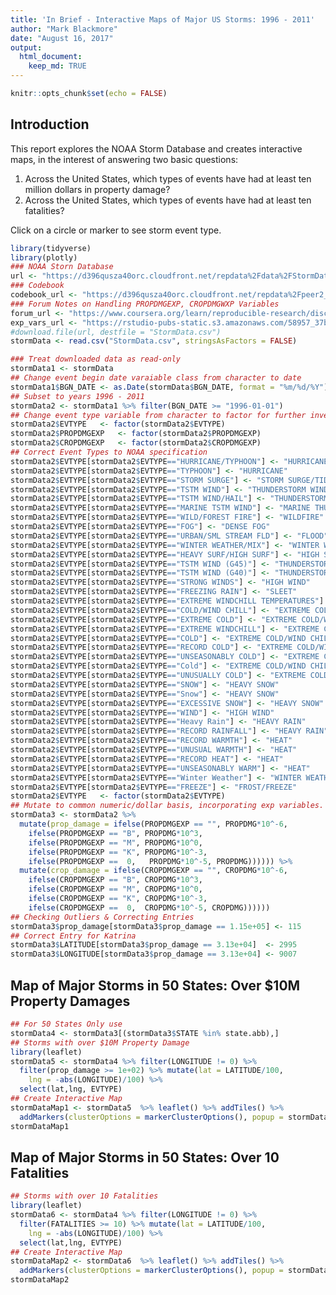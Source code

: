 ```yaml
---
title: 'In Brief - Interactive Maps of Major US Storms: 1996 - 2011'
author: "Mark Blackmore"
date: "August 16, 2017"
output: 
  html_document:
    keep_md: TRUE
---
```


```r
knitr::opts_chunk$set(echo = FALSE)
```

## Introduction
This report explores the NOAA Storm Database and creates interactive maps, in the interest of answering two basic questions:  

1. Across the United States, which types of events have had at least ten million dollars in property damage? 
2. Across the United States, which types of events have had at least ten fatalities? 

Click on a circle or marker to see storm event type.

```r
library(tidyverse)
library(plotly)
### NOAA Storn Database
url <- "https://d396qusza40orc.cloudfront.net/repdata%2Fdata%2FStormData.csv.bz2"
### Codebook
codebook_url <- "https://d396qusza40orc.cloudfront.net/repdata%2Fpeer2_doc%2Fpd01016005curr.pdf"
### Forum Notes on Handling PROPDMGEXP, CROPDMGWXP Variables
forum_url <- "https://www.coursera.org/learn/reproducible-research/discussions/weeks/4/threads/IdtP_JHzEeaePQ71AQUtYw"
exp_vars_url <- "https://rstudio-pubs-static.s3.amazonaws.com/58957_37b6723ee52b455990e149edde45e5b6.html"
#download.file(url, destfile = "StormData.csv")
stormData <- read.csv("StormData.csv", stringsAsFactors = FALSE)
```


```r
### Treat downloaded data as read-only
stormData1 <- stormData
## Change event begin date varaiable class from character to date
stormData1$BGN_DATE <- as.Date(stormData$BGN_DATE, format = "%m/%d/%Y")
## Subset to years 1996 - 2011
stormData2 <- stormData1 %>% filter(BGN_DATE >= "1996-01-01")
## Change event type variable from character to factor for further investigation
stormData2$EVTYPE   <- factor(stormData2$EVTYPE)
stormData2$PROPDMGEXP   <- factor(stormData2$PROPDMGEXP)  
stormData2$CROPDMGEXP   <- factor(stormData2$CROPDMGEXP)
## Correct Event Types to NOAA specification
stormData2$EVTYPE[stormData2$EVTYPE=="HURRICANE/TYPHOON"] <- "HURRICANE"
stormData2$EVTYPE[stormData2$EVTYPE=="TYPHOON"] <- "HURRICANE"
stormData2$EVTYPE[stormData2$EVTYPE=="STORM SURGE"] <- "STORM SURGE/TIDE"
stormData2$EVTYPE[stormData2$EVTYPE=="TSTM WIND"] <- "THUNDERSTORM WIND"
stormData2$EVTYPE[stormData2$EVTYPE=="TSTM WIND/HAIL"] <- "THUNDERSTORM WIND"
stormData2$EVTYPE[stormData2$EVTYPE=="MARINE TSTM WIND"] <- "MARINE THUNDERSTORM WIND"
stormData2$EVTYPE[stormData2$EVTYPE=="WILD/FOREST FIRE"] <- "WILDFIRE"
stormData2$EVTYPE[stormData2$EVTYPE=="FOG"] <- "DENSE FOG"
stormData2$EVTYPE[stormData2$EVTYPE=="URBAN/SML STREAM FLD"] <- "FLOOD"
stormData2$EVTYPE[stormData2$EVTYPE=="WINTER WEATHER/MIX"] <- "WINTER WEATHER"
stormData2$EVTYPE[stormData2$EVTYPE=="HEAVY SURF/HIGH SURF"] <- "HIGH SURF"
stormData2$EVTYPE[stormData2$EVTYPE=="TSTM WIND (G45)"] <- "THUNDERSTORM WIND"
stormData2$EVTYPE[stormData2$EVTYPE=="TSTM WIND (G40)"] <- "THUNDERSTORM WIND"
stormData2$EVTYPE[stormData2$EVTYPE=="STRONG WINDS"] <- "HIGH WIND"
stormData2$EVTYPE[stormData2$EVTYPE=="FREEZING RAIN"] <- "SLEET"
stormData2$EVTYPE[stormData2$EVTYPE=="EXTREME WINDCHILL TEMPERATURES"] <- "EXTREME COLD/WIND CHILL"
stormData2$EVTYPE[stormData2$EVTYPE=="COLD/WIND CHILL"] <- "EXTREME COLD/WIND CHILL"
stormData2$EVTYPE[stormData2$EVTYPE=="EXTREME COLD"] <- "EXTREME COLD/WIND CHILL"
stormData2$EVTYPE[stormData2$EVTYPE=="EXTREME WINDCHILL"] <- "EXTREME COLD/WIND CHILL"
stormData2$EVTYPE[stormData2$EVTYPE=="COLD"] <- "EXTREME COLD/WIND CHILL"
stormData2$EVTYPE[stormData2$EVTYPE=="RECORD COLD"] <- "EXTREME COLD/WIND CHILL"
stormData2$EVTYPE[stormData2$EVTYPE=="UNSEASONABLY COLD"] <- "EXTREME COLD/WIND CHILL"
stormData2$EVTYPE[stormData2$EVTYPE=="Cold"] <- "EXTREME COLD/WIND CHILL"
stormData2$EVTYPE[stormData2$EVTYPE=="UNUSUALLY COLD"] <- "EXTREME COLD/WIND CHILL"
stormData2$EVTYPE[stormData2$EVTYPE=="SNOW"] <- "HEAVY SNOW"
stormData2$EVTYPE[stormData2$EVTYPE=="Snow"] <- "HEAVY SNOW"
stormData2$EVTYPE[stormData2$EVTYPE=="EXCESSIVE SNOW"] <- "HEAVY SNOW"
stormData2$EVTYPE[stormData2$EVTYPE=="WIND"] <- "HIGH WIND"
stormData2$EVTYPE[stormData2$EVTYPE=="Heavy Rain"] <- "HEAVY RAIN"
stormData2$EVTYPE[stormData2$EVTYPE=="RECORD RAINFALL"] <- "HEAVY RAIN"
stormData2$EVTYPE[stormData2$EVTYPE=="RECORD WARMTH"] <- "HEAT"
stormData2$EVTYPE[stormData2$EVTYPE=="UNUSUAL WARMTH"] <- "HEAT"
stormData2$EVTYPE[stormData2$EVTYPE=="RECORD HEAT"] <- "HEAT"
stormData2$EVTYPE[stormData2$EVTYPE=="UNSEASONABLY WARM"] <- "HEAT"
stormData2$EVTYPE[stormData2$EVTYPE=="Winter Weather"] <- "WINTER WEATHER"
stormData2$EVTYPE[stormData2$EVTYPE=="FREEZE"] <- "FROST/FREEZE"
stormData2$EVTYPE   <- factor(stormData2$EVTYPE)
## Mutate to common numeric/dollar basis, incorporating exp variables. Rescaled to Millions of Dollars ($000,000)
stormData3 <- stormData2 %>%
  mutate(prop_damage = ifelse(PROPDMGEXP == "", PROPDMG*10^-6, 
    ifelse(PROPDMGEXP == "B", PROPDMG*10^3, 
    ifelse(PROPDMGEXP == "M", PROPDMG*10^0, 
    ifelse(PROPDMGEXP == "K", PROPDMG*10^-3,
    ifelse(PROPDMGEXP ==  0,   PROPDMG*10^-5, PROPDMG)))))) %>%
  mutate(crop_damage = ifelse(CROPDMGEXP == "", CROPDMG*10^-6, 
    ifelse(CROPDMGEXP == "B", CROPDMG*10^3, 
    ifelse(CROPDMGEXP == "M", CROPDMG*10^0, 
    ifelse(CROPDMGEXP == "K", CROPDMG*10^-3,
    ifelse(CROPDMGEXP ==  0,  CROPDMG*10^-5, CROPDMG))))))
## Checking Outliers & Correcting Entries
stormData3$prop_damage[stormData3$prop_damage == 1.15e+05] <- 115
## Correct Entry for Katrina
stormData3$LATITUDE[stormData3$prop_damage == 3.13e+04]  <- 2995
stormData3$LONGITUDE[stormData3$prop_damage == 3.13e+04] <- 9007
```

## Map of Major Storms in 50 States: Over $10M Property Damages

```r
## For 50 States Only use 
stormData4 <- stormData3[(stormData3$STATE %in% state.abb),]
## Storms with over $10M Property Damage
library(leaflet)
stormData5 <- stormData4 %>% filter(LONGITUDE != 0) %>% 
  filter(prop_damage >= 1e+02) %>% mutate(lat = LATITUDE/100, 
    lng = -abs(LONGITUDE)/100) %>% 
  select(lat,lng, EVTYPE)
## Create Interactive Map 
stormDataMap1 <- stormData5  %>% leaflet() %>% addTiles() %>%  
  addMarkers(clusterOptions = markerClusterOptions(), popup = stormData5$EVTYPE)
stormDataMap1
```

## Map of Major Storms in 50 States: Over 10 Fatalities  

```r
## Storms with over 10 Fatalities
library(leaflet)
stormData6 <- stormData4 %>% filter(LONGITUDE != 0) %>% 
  filter(FATALITIES >= 10) %>% mutate(lat = LATITUDE/100, 
    lng = -abs(LONGITUDE)/100) %>% 
  select(lat,lng, EVTYPE)
## Create Interactive Map 
stormDataMap2 <- stormData6  %>% leaflet() %>% addTiles() %>%  
  addMarkers(clusterOptions = markerClusterOptions(), popup = stormData5$EVTYPE)
stormDataMap2
```
